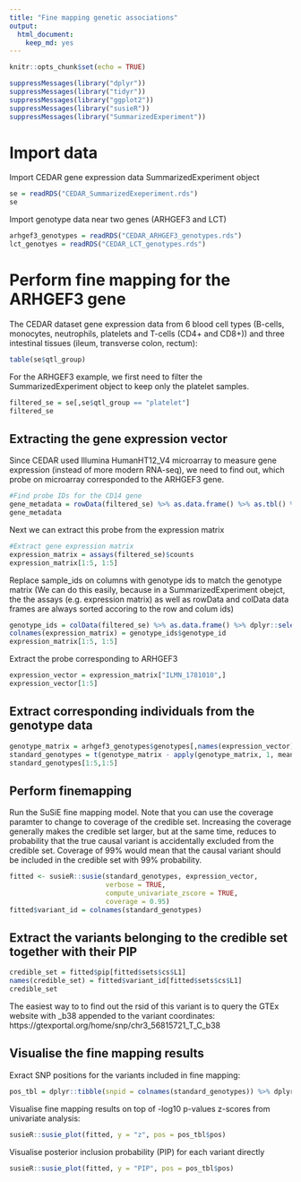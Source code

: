 ```yaml
---
title: "Fine mapping genetic associations"
output: 
  html_document: 
    keep_md: yes
---
```


```r
knitr::opts_chunk$set(echo = TRUE)
```

```r
suppressMessages(library("dplyr"))
suppressMessages(library("tidyr"))
suppressMessages(library("ggplot2"))
suppressMessages(library("susieR"))
suppressMessages(library("SummarizedExperiment"))
```

# Import data

Import CEDAR gene expression data SummarizedExperiment object

```r
se = readRDS("CEDAR_SummarizedExeperiment.rds")
se
```

Import genotype data near two genes (ARHGEF3 and LCT)

```r
arhgef3_genotypes = readRDS("CEDAR_ARHGEF3_genotypes.rds")
lct_genotyes = readRDS("CEDAR_LCT_genotypes.rds")
```

# Perform fine mapping for the ARHGEF3 gene

The CEDAR dataset gene expression data from 6 blood cell types (B-cells, monocytes, neutrophils, platelets and T-cells (CD4+ and CD8+)) and three intestinal tissues (ileum, transverse colon, rectum):

```r
table(se$qtl_group)
```

For the ARHGEF3 example, we first need to filter the SummarizedExperiment object to keep only the platelet samples.
```r
filtered_se = se[,se$qtl_group == "platelet"]
filtered_se
```

## Extracting the gene expression vector

Since CEDAR used Illumina HumanHT12_V4 microarray to measure gene expression (instead of more modern RNA-seq), we need to find out, which probe on microarray corresponded to the ARHGEF3 gene.

```r
#Find probe IDs for the CD14 gene
gene_metadata = rowData(filtered_se) %>% as.data.frame() %>% as.tbl() %>% dplyr::filter(gene_name == "ARHGEF3")
gene_metadata
```
Next we can extract this probe from the expression matrix

```r
#Extract gene expression matrix
expression_matrix = assays(filtered_se)$counts
expression_matrix[1:5, 1:5]
```

Replace sample_ids on columns with genotype ids to match the genotype matrix (We can do this easily, because in a SummarizedExperiment obejct, the the assays (e.g. expression matrix) as well as rowData and colData data frames are always sorted accoring to the row and colum ids)

```r
genotype_ids = colData(filtered_se) %>% as.data.frame() %>% dplyr::select(sample_id, genotype_id)
colnames(expression_matrix) = genotype_ids$genotype_id
expression_matrix[1:5, 1:5]
```

Extract the probe corresponding to ARHGEF3
```r
expression_vector = expression_matrix["ILMN_1781010",]
expression_vector[1:5]
```

## Extract corresponding individuals from the genotype data

```r
genotype_matrix = arhgef3_genotypes$genotypes[,names(expression_vector)]
standard_genotypes = t(genotype_matrix - apply(genotype_matrix, 1, mean))
standard_genotypes[1:5,1:5]
```

## Perform finemapping 

Run the SuSiE fine mapping model. Note that you can use the coverage paramter to change to coverage of the credible set. Increasing the coverage generally makes the credible set larger, but at the same time, reduces to probability that the true causal variant is accidentally excluded from the credible set. Coverage of 99% would mean that the causal variant should be included in the credible set with 99% probability.

```r
fitted <- susieR::susie(standard_genotypes, expression_vector,
                        verbose = TRUE,
                        compute_univariate_zscore = TRUE,
                        coverage = 0.95)
fitted$variant_id = colnames(standard_genotypes)
```

## Extract the variants belonging to the credible set together with their PIP
```r
credible_set = fitted$pip[fitted$sets$cs$L1]
names(credible_set) = fitted$variant_id[fitted$sets$cs$L1]
credible_set
```

The easiest way to to find out the rsid of this variant is to query the GTEx website with _b38 appended to the variant coordinates:
https://gtexportal.org/home/snp/chr3_56815721_T_C_b38

## Visualise the fine mapping results

Exract SNP positions for the variants included in fine mapping:

```r
pos_tbl = dplyr::tibble(snpid = colnames(standard_genotypes)) %>% dplyr::left_join(arhgef3_genotypes$snpspos)
```

Visualise fine mapping results on top of -log10 p-values z-scores from univariate analysis:

```r
susieR::susie_plot(fitted, y = "z", pos = pos_tbl$pos)
```

Visualise posterior inclusion probability (PIP) for each variant directly

```r
susieR::susie_plot(fitted, y = "PIP", pos = pos_tbl$pos)
```


